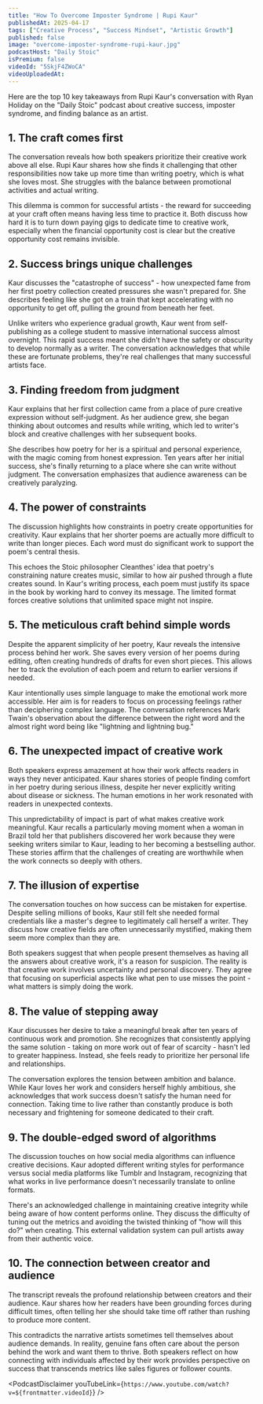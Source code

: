 ```yaml
---
title: "How To Overcome Imposter Syndrome | Rupi Kaur"
publishedAt: 2025-04-17
tags: ["Creative Process", "Success Mindset", "Artistic Growth"]
published: false
image: "overcome-imposter-syndrome-rupi-kaur.jpg"
podcastHost: "Daily Stoic"
isPremium: false
videoId: "5SkjF4ZWoCA"
videoUploadedAt:
---
```



<PodcastSummaryPageLayout frontmatter={frontmatter}>
Here are the top 10 key takeaways from Rupi Kaur's conversation with Ryan Holiday on the "Daily Stoic" podcast about creative success, imposter syndrome, and finding balance as an artist.

## 1. The craft comes first

The conversation reveals how both speakers prioritize their creative work above all else. Rupi Kaur shares how she finds it challenging that other responsibilities now take up more time than writing poetry, which is what she loves most. She struggles with the balance between promotional activities and actual writing.

This dilemma is common for successful artists - the reward for succeeding at your craft often means having less time to practice it. Both discuss how hard it is to turn down paying gigs to dedicate time to creative work, especially when the financial opportunity cost is clear but the creative opportunity cost remains invisible.

## 2. Success brings unique challenges

Kaur discusses the "catastrophe of success" - how unexpected fame from her first poetry collection created pressures she wasn't prepared for. She describes feeling like she got on a train that kept accelerating with no opportunity to get off, pulling the ground from beneath her feet.

Unlike writers who experience gradual growth, Kaur went from self-publishing as a college student to massive international success almost overnight. This rapid success meant she didn't have the safety or obscurity to develop normally as a writer. The conversation acknowledges that while these are fortunate problems, they're real challenges that many successful artists face.

## 3. Finding freedom from judgment

Kaur explains that her first collection came from a place of pure creative expression without self-judgment. As her audience grew, she began thinking about outcomes and results while writing, which led to writer's block and creative challenges with her subsequent books.

She describes how poetry for her is a spiritual and personal experience, with the magic coming from honest expression. Ten years after her initial success, she's finally returning to a place where she can write without judgment. The conversation emphasizes that audience awareness can be creatively paralyzing.

## 4. The power of constraints

The discussion highlights how constraints in poetry create opportunities for creativity. Kaur explains that her shorter poems are actually more difficult to write than longer pieces. Each word must do significant work to support the poem's central thesis.

This echoes the Stoic philosopher Cleanthes' idea that poetry's constraining nature creates music, similar to how air pushed through a flute creates sound. In Kaur's writing process, each poem must justify its space in the book by working hard to convey its message. The limited format forces creative solutions that unlimited space might not inspire.

## 5. The meticulous craft behind simple words

Despite the apparent simplicity of her poetry, Kaur reveals the intensive process behind her work. She saves every version of her poems during editing, often creating hundreds of drafts for even short pieces. This allows her to track the evolution of each poem and return to earlier versions if needed.

Kaur intentionally uses simple language to make the emotional work more accessible. Her aim is for readers to focus on processing feelings rather than deciphering complex language. The conversation references Mark Twain's observation about the difference between the right word and the almost right word being like "lightning and lightning bug."

## 6. The unexpected impact of creative work

Both speakers express amazement at how their work affects readers in ways they never anticipated. Kaur shares stories of people finding comfort in her poetry during serious illness, despite her never explicitly writing about disease or sickness. The human emotions in her work resonated with readers in unexpected contexts.

This unpredictability of impact is part of what makes creative work meaningful. Kaur recalls a particularly moving moment when a woman in Brazil told her that publishers discovered her work because they were seeking writers similar to Kaur, leading to her becoming a bestselling author. These stories affirm that the challenges of creating are worthwhile when the work connects so deeply with others.

## 7. The illusion of expertise

The conversation touches on how success can be mistaken for expertise. Despite selling millions of books, Kaur still felt she needed formal credentials like a master's degree to legitimately call herself a writer. They discuss how creative fields are often unnecessarily mystified, making them seem more complex than they are.

Both speakers suggest that when people present themselves as having all the answers about creative work, it's a reason for suspicion. The reality is that creative work involves uncertainty and personal discovery. They agree that focusing on superficial aspects like what pen to use misses the point - what matters is simply doing the work.

## 8. The value of stepping away

Kaur discusses her desire to take a meaningful break after ten years of continuous work and promotion. She recognizes that consistently applying the same solution - taking on more work out of fear of scarcity - hasn't led to greater happiness. Instead, she feels ready to prioritize her personal life and relationships.

The conversation explores the tension between ambition and balance. While Kaur loves her work and considers herself highly ambitious, she acknowledges that work success doesn't satisfy the human need for connection. Taking time to live rather than constantly produce is both necessary and frightening for someone dedicated to their craft.

## 9. The double-edged sword of algorithms

The discussion touches on how social media algorithms can influence creative decisions. Kaur adopted different writing styles for performance versus social media platforms like Tumblr and Instagram, recognizing that what works in live performance doesn't necessarily translate to online formats.

There's an acknowledged challenge in maintaining creative integrity while being aware of how content performs online. They discuss the difficulty of tuning out the metrics and avoiding the twisted thinking of "how will this do?" when creating. This external validation system can pull artists away from their authentic voice.

## 10. The connection between creator and audience

The transcript reveals the profound relationship between creators and their audience. Kaur shares how her readers have been grounding forces during difficult times, often telling her she should take time off rather than rushing to produce more content.

This contradicts the narrative artists sometimes tell themselves about audience demands. In reality, genuine fans often care about the person behind the work and want them to thrive. Both speakers reflect on how connecting with individuals affected by their work provides perspective on success that transcends metrics like sales figures or follower counts.

<PodcastDisclaimer
  youTubeLink={`https://www.youtube.com/watch?v=${frontmatter.videoId}`}
/>

</PodcastSummaryPageLayout>
